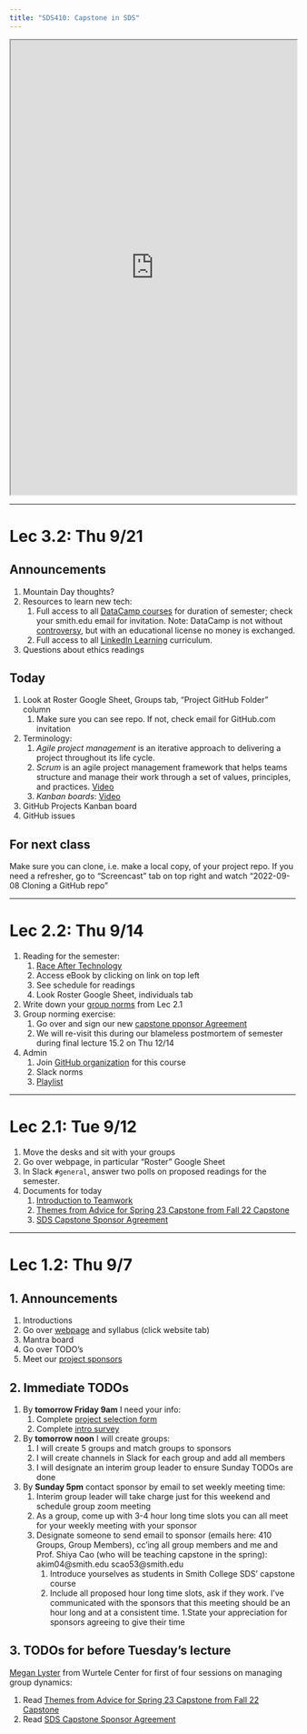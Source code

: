 ```yaml
---
title: "SDS410: Capstone in SDS"
---
```


<iframe src="https://docs.google.com/spreadsheets/d/e/2PACX-1vQXbu3ro3ZPOf6oDatGpGSRTKPeopwoQcXUR0V_VmJEFrtnZ_Y0JpOP11R0bAqPp-P2qzupMNXT-oNd/pubhtml?gid=2049438587&amp;single=true&amp;widget=true&amp;headers=false" width="100%" height="800">
</iframe>



***



# Lec 3.2: Thu 9/21

## Announcements

1. Mountain Day thoughts?
1. Resources to learn new tech:
      1. Full access to all [DataCamp courses](https://app.datacamp.com/) for duration of semester; check your smith.edu email for invitation. Note: DataCamp is not without [controversy](https://www.buzzfeednews.com/article/daveyalba/datacamp-sexual-harassment-metoo-tech-startup), but with an educational license no money is exchanged.
      1. Full access to all [LinkedIn Learning](https://www.linkedin.com/learning/) curriculum. 
1. Questions about ethics readings


## Today

1. Look at Roster Google Sheet, Groups tab, "Project GitHub Folder" column
    1. Make sure you can see repo. If not, check email for GitHub.com invitation
1. Terminology:
    1. *Agile project management* is an iterative approach to delivering a project throughout its life cycle.
    1. *Scrum* is an agile project management framework that helps teams structure and manage their work through a set of values, principles, and practices. [Video](https://www.atlassian.com/agile/scrum)
    1. *Kanban boards*: [Video](https://www.atlassian.com/agile/kanban)
1. GitHub Projects Kanban board
1. GitHub issues

## For next class

Make sure you can clone, i.e. make a local copy, of your project repo. If you need a refresher, go to "Screencast" tab on top right and watch "2022-09-08 Cloning a GitHub repo"



***



# Lec 2.2: Thu 9/14

1. Reading for the semester:
    1. [Race After Technology](https://www.ruhabenjamin.com/)
    1. Access eBook by clicking on link on top left
    1. See schedule for readings
    1. Look Roster Google Sheet, individuals tab
1. Write down your [group norms](https://drive.google.com/drive/u/1/folders/1GKbMG3SfTthIhdxStvz_8cC7DMQNjBWE) from Lec 2.1
1. Group norming exercise:
    1. Go over and sign our new [capstone pponsor Agreement](https://drive.google.com/file/d/1fHtlKT0l9WHOJ1AHRDLk_MeD5ljOS6CC/view?usp=drive_link)
    1. We will re-visit this during our blameless postmortem of semester during final lecture 15.2 on Thu 12/14
1. Admin
    1. Join [GitHub organization](https://github.com/orgs/sds-capstone/teams/2023-09-fall) for this course
    1. Slack norms
    1. [Playlist](https://open.spotify.com/playlist/7DotIpDU7lgiABDtGx2Sx6?si=81657e78591e4a0f )



***



# Lec 2.1: Tue 9/12

1. Move the desks and sit with your groups
1. Go over webpage, in particular "Roster" Google Sheet
1. In Slack `#general`, answer two polls on proposed readings for the semester.
1. Documents for today
    1. [Introduction to Teamwork](https://docs.google.com/document/u/1/d/1uqFmcTM7lKNowxxB0EV1LdimRctvC500BNAHf8ACD9Q/edit)
    1. [Themes from Advice for Spring 23 Capstone from Fall 22 Capstone](https://docs.google.com/document/d/1dD-pfpLPEhuGSVi1JZhnEDoqGpPuZ0VaE3oB_KtN-ug/edit)
    1. [SDS Capstone Sponsor Agreement](https://drive.google.com/file/d/1fHtlKT0l9WHOJ1AHRDLk_MeD5ljOS6CC/view?usp=drive_link)



***



# Lec 1.2: Thu 9/7

## 1. Announcements

1. Introductions
1. Go over [webpage](https://rudeboybert.github.io/SDS410/) and syllabus (click website tab)
1. Mantra board
1. Go over TODO's
1. Meet our [project sponsors](https://drive.google.com/drive/u/1/folders/1TrLOulA4ux3liGciRnmtvy8VvDa1jdBa)


## 2. Immediate TODOs

1. By **tomorrow Friday 9am** I need your info:
    1.  Complete [project selection form](https://www.google.com/url?q=https://docs.google.com/forms/d/e/1FAIpQLSdkp5SoRzi4yWLc-prmAw6GFUT53O2Qwtk_a_x_xVnIz6LZcQ/viewform&sa=D&source=docs&ust=1694434817684137&usg=AOvVaw28QZ6kLyU_N_uPGOYQ1iOv)
    2.  Complete [intro survey](https://docs.google.com/forms/d/e/1FAIpQLSf_6W6yCNin1_SbwZMogj0lBbW5UjREcu8E1GRfABOZm2F0_g/viewforms)
1. By **tomorrow noon** I will create groups:
    1.  I will create 5 groups and match groups to sponsors
    2.  I will create channels in Slack for each group and add all members
    3.  I will designate an interim group leader to ensure Sunday TODOs are done
1. By **Sunday 5pm** contact sponsor by email to set weekly meeting time:
    1. Interim group leader will take charge just for this weekend and schedule group zoom meeting
    1. As a group, come up with 3-4 hour long time slots you can all meet for your weekly meeting with your sponsor
    1. Designate someone to send email to sponsor (emails here: 410 Groups, Group Members), cc'ing all group members and me and Prof. Shiya Cao (who will be teaching capstone in the spring): akim04\@smith.edu scao53\@smith.edu
        1. Introduce yourselves as students in Smith College SDS' capstone course
        1. Include all proposed hour long time slots, ask if they work. I've communicated with the sponsors that this meeting should be an hour long and at a consistent time.
        1.State your appreciation for sponsors agreeing to give their time


## 3. TODOs for before Tuesday's lecture

[Megan Lyster](https://www.google.com/url?q=https://www.smith.edu/academics/faculty/megan-lyster&sa=D&source=docs&ust=1694434775921986&usg=AOvVaw0cGjsP-inVcpQk5FLrNa-p) from Wurtele Center for first of four sessions on managing group dynamics:

1. Read [Themes from Advice for Spring 23 Capstone from Fall 22 Capstone](https://docs.google.com/document/d/1dD-pfpLPEhuGSVi1JZhnEDoqGpPuZ0VaE3oB_KtN-ug/edit)
1. Read [SDS Capstone Sponsor Agreement](https://drive.google.com/file/d/1fHtlKT0l9WHOJ1AHRDLk_MeD5ljOS6CC/view?usp=drive_link)
